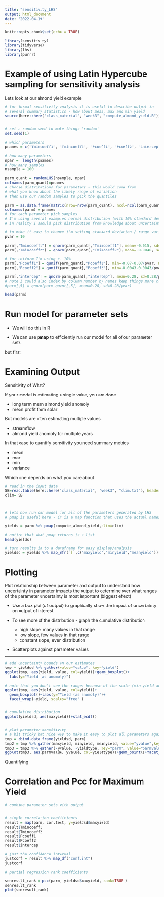 ```yaml
---
title: "sensitivity_LHS"
output: html_document
date: '2022-04-19'
---
```


```r
knitr::opts_chunk$set(echo = TRUE)

library(sensitivity)
library(tidyverse)
library(lhs)
library(purrr)
```

# Example of using Latin Hypercube sampling for sensitivity analysis

Lets look at our almond yield example

```r
# for formal sensitivity analysis it is useful to describe output in
# several summary statistics - how about mean, max and min yield
source(here::here("class_material", "week3", "compute_almond_yield.R"))


# set a random seed to make things 'random'
set.seed(1)

# which parameters
pnames = c("Tmincoeff1", "Tmincoeff2", "Pcoeff1", "Pcoeff2", "intercep")

# how many parameters
npar =  length(pnames)
# how many samples
nsample = 100

parm_quant = randomLHS(nsample, npar)
colnames(parm_quant)=pnames
# choose distributions for parameters - this would come from
# what you know about the likely range of variation
# then use our random samples to pick the quantiles

parm = as.data.frame(matrix(nrow=nrow(parm_quant), ncol=ncol(parm_quant)))
colnames(parm) = pnames
# for each parameter pick samples 
# I'm using several examples normal distribution (with 10% standard deviation) and uniform with +- 10%
# in reality I should pick distribution from knowledge about uncertainty in parameters

# to make it easy to change i'm setting standard deviation / range variation to a variable
pvar = 10

parm[,"Tmincoeff1"] = qnorm(parm_quant[,"Tmincoeff1"], mean=-0.015, sd=0.015/pvar)
parm[,"Tmincoeff2"] = qnorm(parm_quant[,"Tmincoeff2"], mean=-0.0046, sd=0.0046/pvar)

# for uniform I'm using +- 10%
parm[,"Pcoeff1"] = qunif(parm_quant[,"Pcoeff1"], min=-0.07-0.07/pvar, max=-0.07+0.07/pvar)
parm[,"Pcoeff2"] = qunif(parm_quant[,"Pcoeff2"], min=-0.0043-0.0043/pvar, max=-0.0043+0.0043/pvar)

parm[,"intercep"] = qnorm(parm_quant[,"intercep"], mean=0.28, sd=0.28/pvar)
# note I could also index by column number by names keep things more clear, fewer mistakes
#parm[,5] = qnorm(parm_quant[,5], mean=0.28, sd=0.28/pvar)

head(parm)
```

# Run model for parameter sets

* We will do this in R

* We can use **pmap** to efficiently run our model for all of our parameter sets

but first

# Examining Output

Sensitivity of What?

If your model is estimating a single value, you are done

* long term mean almond yield anomoly
*  mean profit from solar

But models are often estimating multiple values

* streamflow
* almond yield anomoly for multiple years
  
In that case to quantify sensitivity you need summary metrics

* mean
* max
* min
* variance

Which one depends on what you care about


```r


# read in the input data
SB=read.table(here::here("class_material", "week3", "clim.txt"), header=T)
clim= SB



# lets now run our model for all of the parameters generated by LHS
# pmap is useful here - it is a map function that uses the actual names of input parameters

yields = parm %>% pmap(compute_almond_yield,clim=clim)

# notice that what pmap returns is a list 
head(yields)

# turn results in to a dataframe for easy display/analysis
yieldsd = yields %>% map_dfr(`[`,c("maxyield","minyield","meanyield"))


```


#  Plotting 

Plot relationship between parameter and output
to understand how uncertainty in parameter impacts the output to determine over what ranges of the parameter uncertainty is most important (biggest effect)


* Use a box plot (of output)
to graphically show the impact of uncertainty on output of interest

* To see more of the distribution - graph the cumulative distribution
  * high slope, many values in that range
  * low slope, few values in that range
  * constant slope, even distribution
  
* Scatterplots against parameter values

---

```r



# add uncertainty bounds on our estimates
tmp = yieldsd %>% gather(value="value", key="yield")
ggplot(tmp, aes(yield, value, col=yield))+geom_boxplot()+
  labs(y="Yield (as anomoly)")

# note that you don't see the ranges because of the scale (min yield anomoly much smaller than max) - here's a more informative way to graph
ggplot(tmp, aes(yield, value, col=yield))+
  geom_boxplot()+labs(y="Yield (as anomoly)")+
  facet_wrap(~yield, scales="free" )


# cumulative distribution
ggplot(yieldsd, aes(maxyield))+stat_ecdf()


# plot parameter sensitivity
# a bit tricky but nice way to make it easy to plot all parameters against all values
tmp = cbind.data.frame(yieldsd, parm)
tmp2 = tmp %>% gather(maxyield, minyield, meanyield, value="yvalue",key="yieldtype")
tmp3 = tmp2 %>% gather(-yvalue, -yieldtype, key="parm", value="parmvalue")
ggplot(tmp3, aes(parmvalue, yvalue, col=yieldtype))+geom_point()+facet_wrap(~yieldtype*parm, scales="free", ncol=5)

```

Quantifying

# Correlation and Pcc for Maximum Yield
```r
# combine parameter sets with output


# simple correlation coefficients
result = map(parm, cor.test, y=yieldsd$maxyield)
result$Tmincoeff1
result$Tmincoeff2
result$Pcoeff1
result$Pcoeff2
result$intercep

# just the confidence interval
justconf = result %>% map_df("conf.int")
justconf

# partial regression rank coefficients

senresult_rank = pcc(parm, yieldsd$maxyield, rank=TRUE )
senresult_rank
plot(senresult_rank)


```
